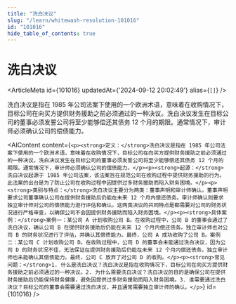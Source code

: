 ```yaml
---
title: "洗白决议"
slug: "/learn/whitewash-resolution-101016"
id: "101016"
hide_table_of_contents: true
---
```



# 洗白决议

<ArticleMeta id={101016} updatedAt={'2024-09-12 20:02:49'} alias={`[]`} />
<div className='border-solid border-b border-t-0 my-4 border-[var(--ifm-color-gray-300)]' />

洗白决议是指在 1985 年公司法案下使用的一个欧洲术语，意味着在收购情况下，目标公司在向买方提供财务援助之前必须通过的一种决议。洗白决议发生在目标公司的董事必须发誓公司将至少能够偿还其债务 12 个月的期限。通常情况下，审计师必须确认公司的偿债能力。

<AIContent content={`<p><strong>定义：</strong>洗白决议是指在 1985 年公司法案下使用的一个欧洲术语，意味着在收购情况下，目标公司在向买方提供财务援助之前必须通过的一种决议。洗白决议发生在目标公司的董事必须发誓公司将至少能够偿还其债务 12 个月的期限。通常情况下，审计师必须确认公司的偿债能力。</p><p><strong>起源：</strong>洗白决议起源于 1985 年公司法案，该法案旨在规范公司在收购过程中提供财务援助的行为。此法案的出台是为了防止公司在收购过程中因提供过多财务援助而陷入财务困境。</p><p><strong>类别与特点：</strong>洗白决议主要分为两类：董事声明和审计师确认。董事声明要求公司董事确认公司在提供财务援助后仍能在未来 12 个月内偿还债务。审计师确认则要求独立审计师对公司的偿债能力进行评估和确认。这两类决议的共同特点是都需要对公司的财务状况进行严格审查，以确保公司不会因提供财务援助而陷入财务困境。</p><p><strong>具体案例：</strong>案例一：某公司 A 计划收购公司 B。在收购过程中，公司 B 的董事会通过了洗白决议，确认公司 B 在提供财务援助后仍能在未来 12 个月内偿还债务。独立审计师也对公司 B 的财务状况进行了评估，并确认其偿债能力。最终，公司 A 成功收购了公司 B。案例二：某公司 C 计划收购公司 D。在收购过程中，公司 D 的董事会未能通过洗白决议，因为公司 D 的财务状况不佳，无法保证在提供财务援助后仍能在未来 12 个月内偿还债务。独立审计师也未能确认其偿债能力。最终，公司 C 放弃了对公司 D 的收购。</p><p><strong>常见问题：</strong>1. 什么是洗白决议？洗白决议是指在收购情况下，目标公司在向买方提供财务援助之前必须通过的一种决议。2. 为什么需要洗白决议？洗白决议的目的是确保公司在提供财务援助后仍能保持财务健康，避免因提供过多财务援助而陷入财务困境。3. 谁需要通过洗白决议？目标公司的董事会需要通过洗白决议，并且通常需要独立审计师的确认。</p>`} id={101016} />
